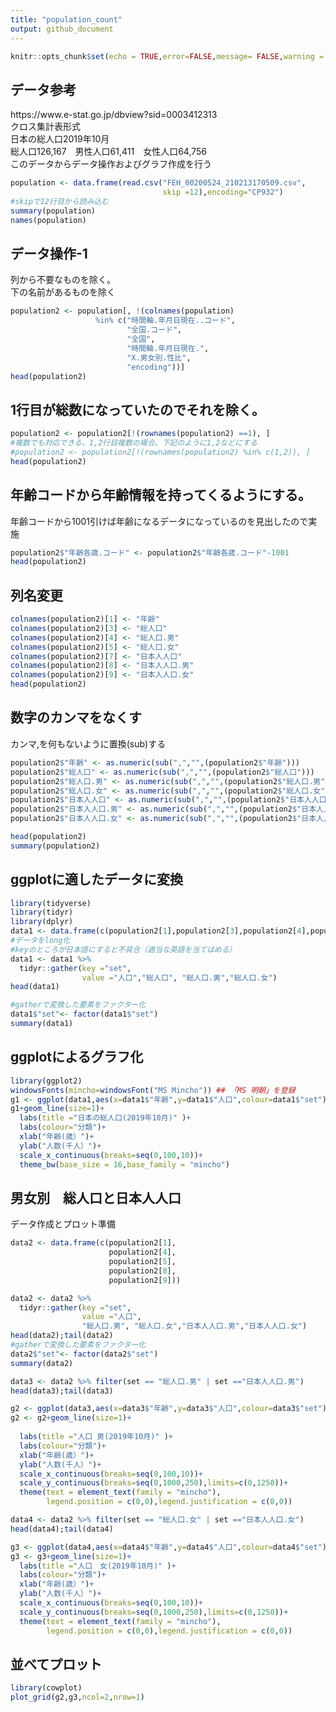 ---
title: "population_count"
output: github_document
---

```{r setup, include=FALSE}
knitr::opts_chunk$set(echo = TRUE,error=FALSE,message= FALSE,warning = FALSE)
```

## データ参考

https://www.e-stat.go.jp/dbview?sid=0003412313  
クロス集計表形式  
日本の総人口2019年10月  
総人口126,167　男性人口61,411　女性人口64,756  
このデータからデータ操作およびグラフ作成を行う

```{r data}
population <- data.frame(read.csv("FEH_00200524_210213170509.csv",
                                  skip =12),encoding="CP932")
#skipで12行目から読み込む
summary(population)
names(population)
```

## データ操作-1
列から不要なものを除く。  
下の名前があるものを除く
```{r}
population2 <- population[, !(colnames(population)
                   %in% c("時間軸.年月日現在..コード",
                          "全国.コード",
                          "全国",
                          "時間軸.年月日現在.",
                          "X.男女別.性比",
                          "encoding"))]
head(population2)
```


## 1行目が総数になっていたのでそれを除く。
```{r}
population2 <- population2[!(rownames(population2) ==1), ]
#複数でも対応できる。1,2行目複数の場合、下記のように1,2などにする
#population2 <- population2[!(rownames(population2) %in% c(1,2)), ]
head(population2)
```



## 年齢コードから年齢情報を持ってくるようにする。
年齢コードから1001引けば年齢になるデータになっているのを見出したので実施

```{r}
population2$"年齢各歳.コード" <- population2$"年齢各歳.コード"-1001
head(population2)
```


## 列名変更
```{r}
colnames(population2)[1] <- "年齢"
colnames(population2)[3] <- "総人口"
colnames(population2)[4] <- "総人口.男"
colnames(population2)[5] <- "総人口.女"
colnames(population2)[7] <- "日本人人口"
colnames(population2)[8] <- "日本人人口.男"
colnames(population2)[9] <- "日本人人口.女"
head(population2)
```


## 数字のカンマをなくす
カンマ,を何もないように置換(sub)する
```{r}
population2$"年齢" <- as.numeric(sub(",","",(population2$"年齢"))) 
population2$"総人口" <- as.numeric(sub(",","",(population2$"総人口")))
population2$"総人口.男" <- as.numeric(sub(",","",(population2$"総人口.男")))
population2$"総人口.女" <- as.numeric(sub(",","",(population2$"総人口.女")))
population2$"日本人人口" <- as.numeric(sub(",","",(population2$"日本人人口")))
population2$"日本人人口.男" <- as.numeric(sub(",","",(population2$"日本人人口.男")))
population2$"日本人人口.女" <- as.numeric(sub(",","",(population2$"日本人人口.女")))

head(population2)
summary(population2)
```



## ggplotに適したデータに変換

```{r}
library(tidyverse)
library(tidyr)
library(dplyr)
data1 <- data.frame(c(population2[1],population2[3],population2[4],population2[5]))
#データをlong化
#keyのところが日本語にすると不具合（適当な英語を当てはめる）
data1 <- data1 %>%
  tidyr::gather(key ="set", 
                value ="人口","総人口", "総人口.男","総人口.女")
head(data1)

#gatherで変換した要素をファクター化
data1$"set"<- factor(data1$"set")
summary(data1)
```



## ggplotによるグラフ化

```{r ggplot}
library(ggplot2)
windowsFonts(mincho=windowsFont("MS Mincho")) ## 「MS 明朝」を登録
g1 <- ggplot(data1,aes(x=data1$"年齢",y=data1$"人口",colour=data1$"set"))
g1+geom_line(size=1)+
  labs(title ="日本の総人口(2019年10月)" )+
  labs(colour="分類")+
  xlab("年齢(歳）")+
  ylab("人数(千人）")+
  scale_x_continuous(breaks=seq(0,100,10))+
  theme_bw(base_size = 16,base_family = "mincho")
```

## 男女別　総人口と日本人人口
データ作成とプロット準備
```{r data2}
data2 <- data.frame(c(population2[1],
                      population2[4],
                      population2[5],
                      population2[8],
                      population2[9]))

data2 <- data2 %>%
  tidyr::gather(key ="set", 
                value ="人口",
                "総人口.男", "総人口.女","日本人人口.男","日本人人口.女")
head(data2);tail(data2)
#gatherで変換した要素をファクター化
data2$"set"<- factor(data2$"set")
summary(data2)

data3 <- data2 %>% filter(set == "総人口.男" | set =="日本人人口.男") 
head(data3);tail(data3)

g2 <- ggplot(data3,aes(x=data3$"年齢",y=data3$"人口",colour=data3$"set"))
g2 <- g2+geom_line(size=1)+
  
  labs(title ="人口 男(2019年10月)" )+
  labs(colour="分類")+
  xlab("年齢(歳）")+
  ylab("人数(千人）")+
  scale_x_continuous(breaks=seq(0,100,10))+
  scale_y_continuous(breaks=seq(0,1000,250),limits=c(0,1250))+
  theme(text = element_text(family = "mincho"),
        legend.position = c(0,0),legend.justification = c(0,0))

data4 <- data2 %>% filter(set == "総人口.女" | set =="日本人人口.女")
head(data4);tail(data4)

g3 <- ggplot(data4,aes(x=data4$"年齢",y=data4$"人口",colour=data4$"set"))
g3 <- g3+geom_line(size=1)+
  labs(title ="人口　女(2019年10月)" )+
  labs(colour="分類")+
  xlab("年齢(歳）")+
  ylab("人数(千人）")+
  scale_x_continuous(breaks=seq(0,100,10))+
  scale_y_continuous(breaks=seq(0,1000,250),limits=c(0,1250))+
  theme(text = element_text(family = "mincho"),
        legend.position = c(0,0),legend.justification = c(0,0))
```


  
## 並べてプロット
```{r plot2}
library(cowplot)
plot_grid(g2,g3,ncol=2,nrow=1)

```




